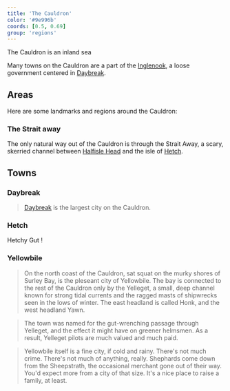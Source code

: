 ```yaml
---
title: 'The Cauldron'
color: '#9e996b'
coords: [0.5, 0.69]
group: 'regions'
---
```


The Cauldron is an inland sea

Many towns on the Cauldron are a part of the [Inglenook](), a loose government centered in [Daybreak]().

## Areas

Here are some landmarks and regions around the Cauldron:

### The Strait away

The only natural way out of the Cauldron is through the Strait Away, a scary, skerried channel between [Halfisle Head](halfisle#) and the isle of [Hetch]().

## Towns

### Daybreak

> [Daybreak]() is the largest city on the Cauldron.

### Hetch

Hetchy Gut !

### Yellowbile

> On the north coast of the Cauldron, sat squat on the murky shores of Surley Bay, is the pleseant city of Yellowbile. The bay is connected to the rest of the Cauldron only by the Yelleget, a small, deep channel known for strong tidal currents and the ragged masts of shipwrecks seen in the lows of winter. The east headland is called Honk, and the west headland Yawn.

> The town was named for the gut-wrenching passage through Yelleget, and the effect it might have on greener helmsmen. As a result, Yelleget pilots are much valued and much paid.

> Yellowbile itself is a fine city, if cold and rainy. There's not much crime. There's not much of anything, really. Shephards come down from the Sheepstrath, the occasional merchant gone out of their way. You'd expect more from a city of that size. It's a nice place to raise a family, at least.
